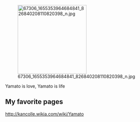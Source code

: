 [[File:67306 1655353964684841 826840208110820398 n.jpg|thumb|220px|right]]

Yamato is love, Yamato is life

==My favorite pages==
http://kancolle.wikia.com/wiki/Yamato